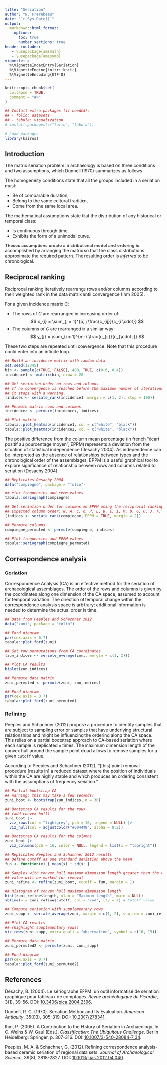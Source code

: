 ```yaml
---
title: "Seriation"
author: "N. Frerebeau"
date: "`r Sys.Date()`"
output:
  markdown::html_format:
    options:
      toc: true
      number_sections: true
header-includes:
   - \usepackage{amsmath}
   - \usepackage{amssymb}
vignette: >
  %\VignetteIndexEntry{Seriation}
  %\VignetteEngine{knitr::knitr}
  %\VignetteEncoding{UTF-8}
---
```


```r
knitr::opts_chunk$set(
  collapse = TRUE,
  comment = "#>"
)
```

```r
## Install extra packages (if needed):
## - folio: datasets
## - tabula: visualization
# install.packages(c("folio", "tabula"))

# Load packages
library(kairos)
```

## Introduction

The matrix seriation problem in archaeology is based on three conditions and two assumptions, which Dunnell (1970) summarizes as follows.

The homogeneity conditions state that all the groups included in a seriation must:

* Be of comparable duration,
* Belong to the same cultural tradition,
* Come from the same local area.

The mathematical assumptions state that the distribution of any historical or temporal class:

* Is continuous through time,
* Exhibits the form of a unimodal curve.

Theses assumptions create a distributional model and ordering is accomplished by arranging the matrix so that the class distributions approximate the required pattern. The resulting order is *inferred* to be chronological.

## Reciprocal ranking

Reciprocal ranking iteratively rearrange rows and/or columns according to their weighted rank in the data matrix until convergence (Ihm 2005).

For a given incidence matrix $C$:

* The rows of $C$ are rearranged in increasing order of: $$ x_{i} = \sum_{j = 1}^{p} j \frac{c_{ij}}{c_{i \cdot}} $$
* The columns of $C$ are rearranged in a similar way: $$ y_{j} = \sum_{i = 1}^{m} i \frac{c_{ij}}{c_{\cdot j}} $$

These two steps are repeated until convergence.
Note that this procedure could enter into an infinite loop.

```r
## Build an incidence matrix with random data
set.seed(12345)
bin <- sample(c(TRUE, FALSE), 400, TRUE, c(0.6, 0.4))
incidence1 <- matrix(bin, nrow = 20)

## Get seriation order on rows and columns
## If no convergence is reached before the maximum number of iterations (100), 
## it stops with a warning.
(indices <- seriate_rank(incidence1, margin = c(1, 2), stop = 100))

## Permute matrix rows and columns
incidence2 <- permute(incidence1, indices)

## Plot matrix
tabula::plot_heatmap(incidence1, col = c("white", "black"))
tabula::plot_heatmap(incidence2, col = c("white", "black"))
```

The positive difference from the column mean percentage (in french "écart positif au pourcentage moyen", EPPM) represents a deviation from the situation of statistical independence (Desachy 2004). As independence can be interpreted as the absence of relationships between types and the chronological order of the assemblages, EPPM is a useful graphical tool to explore significance of relationship between rows and columns related to seriation (Desachy 2004).

```r
## Replicates Desachy 2004
data("compiegne", package = "folio")

## Plot frequencies and EPPM values
tabula::seriograph(compiegne)

## Get seriation order for columns on EPPM using the reciprocal ranking method
## Expected column order: N, A, C, K, P, L, B, E, I, M, D, G, O, J, F, H
(indices <- seriate_rank(compiegne, EPPM = TRUE, margin = 2))

## Permute columns
compiegne_permuted <- permute(compiegne, indices)

## Plot frequencies and EPPM values
tabula::seriograph(compiegne_permuted)
```

## Correspondence analysis
### Seriation

Correspondence Analysis (CA) is an effective method for the seriation of archaeological assemblages. The order of the rows and columns is given by the coordinates along one dimension of the CA space, assumed to account for temporal variation. The direction of temporal change within the correspondence analysis space is arbitrary: additional information is needed to determine the actual order in time.

```r
## Data from Peeples and Schachner 2012
data("zuni", package = "folio")

## Ford diagram
par(cex.axis = 0.7)
tabula::plot_ford(zuni)
```

```r
## Get row permutations from CA coordinates
(zun_indices <- seriate_average(zuni, margin = c(1, 2)))

## Plot CA results
biplot(zun_indices)
```

```r
## Permute data matrix
zuni_permuted <- permute(zuni, zun_indices)

## Ford diagram
par(cex.axis = 0.7)
tabula::plot_ford(zuni_permuted)
```

### Refining

Peeples and Schachner (2012) propose a procedure to identify samples that are subject to sampling error or samples that have underlying structural relationships and might be influencing the ordering along the CA space. This relies on a partial bootstrap approach to CA-based seriation where each sample is replicated `n` times. The maximum dimension length of the convex hull around the sample point cloud allows to remove samples for a given `cutoff` value.

According to Peeples and Schachner (2012), "[this] point removal procedure [results in] a reduced dataset where the position of individuals within the CA are highly stable and which produces an ordering consistent with the assumptions of frequency seriation."

```r
## Partial bootstrap CA
## Warning: this may take a few seconds!
zuni_boot <- bootstrap(zun_indices, n = 30)

## Bootstrap CA results for the rows
## (add convex hull)
zuni_boot |> 
  viz_rows(col = "lightgrey", pch = 16, legend = NULL) |> 
  viz_hull(col = adjustcolor("#004488", alpha = 0.2))

## Bootstrap CA results for the columns
zuni_boot |> 
  viz_columns(pch = 16, color = NULL, legend = list(x = "topright"))
```

```r
## Replicates Peeples and Schachner 2012 results
## Define cutoff as one standard deviation above the mean
fun <- function(x) { mean(x) + sd(x) }

## Samples with convex hull maximum dimension length greater than the cutoff
## value will be marked for removal.
zuni_refine <- refine(zuni_boot, cutoff = fun, margin = 1)
```

```r
## Histogram of convex hull maximum dimension length
hist(zuni_refine$length, xlab = "Maximum length", main = NULL)
abline(v = zuni_refine$cutoff, col = "red", lty = 2) # Cutoff value
```

```r
## Compute seriation with supplementary rows
zuni_supp <- seriate_average(zuni, margin = c(1, 2), sup_row = zuni_refine$exclude)

## Plot CA results
## (highlight supplementary rows)
viz_rows(zuni_supp, extra_quali = "observation", symbol = c(16, 15))
```

```r
## Permute data matrix
zuni_permuted2 <- permute(zuni, zuni_supp)

## Ford diagram
par(cex.axis = 0.7)
tabula::plot_ford(zuni_permuted2)
```

## References

Desachy, B. (2004). Le sériographe EPPM: un outil informatisé de sériation graphique pour tableaux de comptages. *Revue archéologique de Picardie*, 3(1), 39-56. DOI: [10.3406/pica.2004.2396](https://doi.org/10.3406/pica.2004.2396).

Dunnell, R. C. (1970). Seriation Method and Its Evaluation. *American Antiquity*, 35(03), 305-319. DOI: [10.2307/278341](https://doi.org/10.2307/278341).

Ihm, P. (2005). A Contribution to the History of Seriation in Archaeology. In C. Weihs & W. Gaul (Eds.), *Classification: The Ubiquitous Challenge*. Berlin Heidelberg: Springer, p. 307-316. DOI: [10.1007/3-540-28084-7_34](https://doi.org/10.1007/3-540-28084-7_34).

Peeples, M. A. & Schachner, G. (2012). Refining correspondence analysis-based ceramic seriation of regional data sets. *Journal of Archaeological Science*, 39(8), 2818-2827. DOI: [10.1016/j.jas.2012.04.040](https://doi.org/10.1016/j.jas.2012.04.040).
